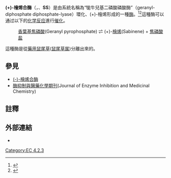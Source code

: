 {{Rough translation|time=2021-07-07T11:50:59+00:00}}
{{Infobox enzyme
| Name = (+)-檜烯合酶<br><{{lang|en|(+)-sabinene synthase}}>
| EC_number = 4.2.3.110
| CAS_number = 
| IUBMB_EC_number = 4/2/3/110
| GO_code = 
| image = 
| width = 
| caption =
}}

'''(+)-檜烯合酶'''（{{lang|en|(+)-sabinene synthase}}，{{EC number|4.2.3.110}}、'''SS'''）是由系統名稱為“牻牛兒基二磷酸磷酸酶”（geranyl-diphosphate diphosphate-lyase）環化、(+)-檜烯形成的一種[[酶|酶]]。<ref>{{cite journal | title = Monoterpene synthases from common sage (''Salvia officinalis''). cDNA isolation, characterization, and functional expression of (+)-sabinene synthase, 1,8-cineole synthase, and (+)-bornyl diphosphate synthase |author = Wise, M.L., Savage, T.J., Katahira, E. and Croteau, R. |journal = J. Biol. Chem. |year = 1998 |volume = 273 |pages = 14891–14899 |pmid = 9614092 |doi=10.1074/jbc.273.24.14891}}</ref><ref>{{cite journal | title = Alternative termination chemistries utilized by monoterpene cyclases: chimeric analysis of bornyl diphosphate, 1,8-cineole, and sabinene synthases |author = Peters, R.J. and Croteau, R.B. |journal = Arch. Biochem. Biophys. |year = 2003 |volume = 417 |pages = 203–211 |pmid = 12941302 |doi=10.1016/s0003-9861(03)00347-3}}</ref>這種酶可以通过以下的[[化学反应|化学反应]]進行[[催化|催化]]。

: [[香葉基焦磷酸|香葉基焦磷酸]](Geranyl pyrophosphate) <math>\rightleftharpoons</math> (+)-[[檜烯|檜烯]](Sabinene) + [[焦磷酸盐|焦磷酸盐]]

這種酶是從[[藥用鼠尾草|藥用鼠尾草]]([[鼠尾草属|鼠尾草属]])分離出來的。

== 參見 ==
* [[(-)-檜烯合酶|(-)-檜烯合酶]]
* [[酶抑制與醫藥化學期刊|酶抑制與醫藥化學期刊]](Journal of Enzyme Inhibition and Medicinal Chemistry)

== 註釋 ==
{{reflist}}

== 外部連結 ==
* {{MeshName|(+)-sabinene+synthase}}

[[Category:EC_4.2.3|Category:EC 4.2.3]]